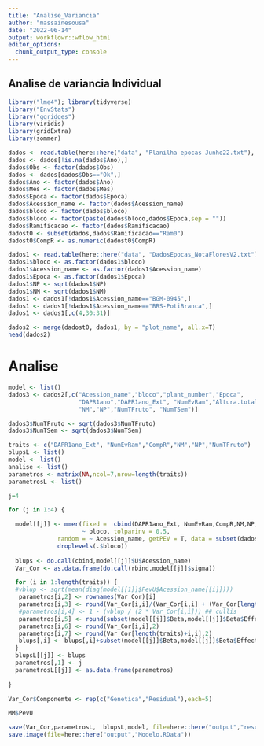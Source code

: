 ```yaml
---
title: "Analise_Variancia"
author: "massainesousa"
date: "2022-06-14"
output: workflowr::wflow_html
editor_options:
  chunk_output_type: console
---
```


## Analise de variancia Individual

```r
library("lme4"); library(tidyverse)
library("EnvStats")
library("ggridges")
library(viridis)
library(gridExtra)
library(sommer)

dados <- read.table(here::here("data", "Planilha epocas Junho22.txt"), header=T, sep="\t", na.strings="NA")
dados <- dados[!is.na(dados$Ano),]
dados$Obs <- factor(dados$Obs)
dados <- dados[dados$Obs=="Ok",]
dados$Ano <- factor(dados$Ano)
dados$Mes <- factor(dados$Mes)
dados$Epoca <- factor(dados$Epoca)
dados$Acession_name <- factor(dados$Acession_name)
dados$bloco <- factor(dados$bloco)
dados$bloco <- factor(paste(dados$bloco,dados$Epoca,sep = ""))
dados$Ramificacao <- factor(dados$Ramificacao)
dadost0 <- subset(dados,dados$Ramificacao=="Ram0")
dadost0$CompR <- as.numeric(dadost0$CompR)

dados1 <- read.table(here::here("data", "DadosEpocas_NotaFloresV2.txt"), header=T, sep="\t", na.strings="NA", strip.white=TRUE, check.names=FALSE)
dados1$bloco <- as.factor(dados1$bloco)
dados1$Acession_name <- as.factor(dados1$Acession_name)
dados1$Epoca <- as.factor(dados1$Epoca)
dados1$NP <- sqrt(dados1$NP)
dados1$NM <- sqrt(dados1$NM)
dados1 <- dados1[!dados1$Acession_name=="BGM-0945",]
dados1 <- dados1[!dados1$Acession_name=="BRS-PotiBranca",]
dados1 <- dados1[,c(4,30:31)]

dados2 <- merge(dadost0, dados1, by = "plot_name", all.x=T)
head(dados2)
```

# Analise
```r
model <- list()
dados3 <- dados2[,c("Acession_name","bloco","plant_number","Epoca",
                    "DAPR1ano","DAPR1ano_Ext", "NumEvRam","Altura.total","CompR",
                    "NM","NP","NumTFruto", "NumTSem")]

dados3$NumTFruto <- sqrt(dados3$NumTFruto)
dados3$NumTSem <- sqrt(dados3$NumTSem)

traits <- c("DAPR1ano_Ext", "NumEvRam","CompR","NM","NP","NumTFruto")
blupsL <- list()
model <- list()
analise <- list()
parametros <- matrix(NA,ncol=7,nrow=length(traits))
parametrosL <- list()

j=4

for (j in 1:4) {

  model[[j]] <- mmer(fixed =  cbind(DAPR1ano_Ext, NumEvRam,CompR,NM,NP,NumTFruto)
                     ~ bloco, tolparinv = 0.5,
              random = ~ Acession_name, getPEV = T, data = subset(dados3,dados3$Epoca==j) %>%                     
              droplevels(.$bloco))
  
  blups <- do.call(cbind,model[[j]]$U$Acession_name)
  Var_Cor <- as.data.frame(do.call(rbind,model[[j]]$sigma)) 

  for (i in 1:length(traits)) {  
  #vblup <- sqrt(mean(diag(model[[1]]$PevU$Acession_name[[i]])))
   parametros[i,2] <- rownames(Var_Cor)[i]
   parametros[i,3] <- round(Var_Cor[i,i]/(Var_Cor[i,i] + (Var_Cor[length(traits)+i,i]/3)),2)
   #parametros[i,4] <- 1 - (vblup / (2 * Var_Cor[i,i])) ## cullis
   parametros[i,5] <- round(subset(model[[j]]$Beta,model[[j]]$Beta$Effect=="(Intercept)")[i,3],2)
   parametros[i,6] <- round(Var_Cor[i,i],2)
   parametros[i,7] <- round(Var_Cor[length(traits)+i,i],2)
   blups[,i] <- blups[,i]+subset(model[[j]]$Beta,model[[j]]$Beta$Effect=="(Intercept)")[i,3]
  }
  blupsL[[j]] <- blups 
  parametros[,1] <- j
  parametrosL[[j]] <- as.data.frame(parametros)
   
}  

Var_Cor$Componemte <- rep(c("Genetica","Residual"),each=5)

MM$PevU

save(Var_Cor,parametrosL,  blupsL,model, file=here::here("output","resultados.RData"))
save.image(file=here::here("output","Modelo.RData"))
```




